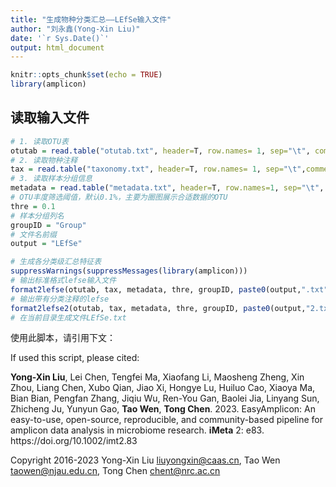 ---
title: "生成物种分类汇总——LEfSe输入文件"
author: "刘永鑫(Yong-Xin Liu)"
date: '`r Sys.Date()`'
output: html_document
---

```{r setup, include=FALSE}
knitr::opts_chunk$set(echo = TRUE)
library(amplicon)
```
 
## 读取输入文件

```{r read, warning=FALSE}
# 1. 读取OTU表
otutab = read.table("otutab.txt", header=T, row.names= 1, sep="\t", comment.char = "", stringsAsFactors = F)
# 2. 读取物种注释
tax = read.table("taxonomy.txt", header=T, row.names= 1, sep="\t",comment.char = "", stringsAsFactors = F) 
# 3. 读取样本分组信息
metadata = read.table("metadata.txt", header=T, row.names=1, sep="\t", comment.char="")
# OTU丰度筛选阈值，默认0.1%，主要为圈图展示合适数据的OTU
thre = 0.1
# 样本分组列名
groupID = "Group"
# 文件名前缀
output = "LEfSe"

# 生成各分类级汇总特征表
suppressWarnings(suppressMessages(library(amplicon)))
# 输出标准格式lefse输入文件
format2lefse(otutab, tax, metadata, thre, groupID, paste0(output,".txt"))
# 输出带有分类注释的lefse
format2lefse2(otutab, tax, metadata, thre, groupID, paste0(output,"2.txt"))
# 在当前目录生成文件LEfSe.txt
```

使用此脚本，请引用下文：

If used this script, please cited:

**Yong-Xin Liu**, Lei Chen, Tengfei Ma, Xiaofang Li, Maosheng Zheng, Xin Zhou, Liang Chen, Xubo Qian, Jiao Xi, Hongye Lu, Huiluo Cao, Xiaoya Ma, Bian Bian, Pengfan Zhang, Jiqiu Wu, Ren-You Gan, Baolei Jia, Linyang Sun, Zhicheng Ju, Yunyun Gao, **Tao Wen**, **Tong Chen**. 2023. EasyAmplicon: An easy-to-use, open-source, reproducible, and community-based pipeline for amplicon data analysis in microbiome research. **iMeta** 2: e83. https://doi.org/10.1002/imt2.83

Copyright 2016-2023 Yong-Xin Liu <liuyongxin@caas.cn>, Tao Wen <taowen@njau.edu.cn>, Tong Chen <chent@nrc.ac.cn>
